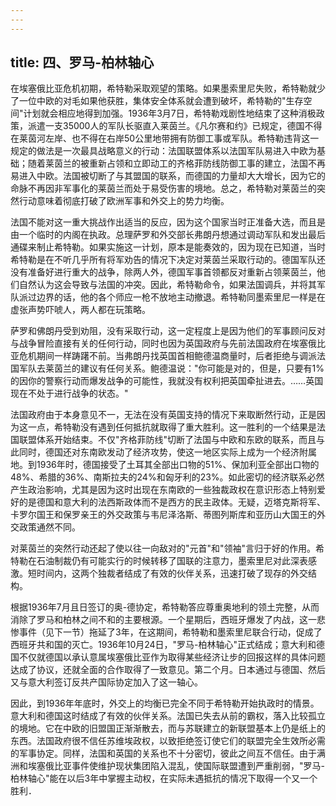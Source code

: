 ```yaml
---
---
---
```

title: 四、罗马-柏林轴心
---



在埃塞俄比亚危机初期，希特勒采取观望的策略。如果墨索里尼失败，希特勒就少了一位中欧的对毛如果他获胜，集体安全体系就会遭到破坏，希特勒的"生存空间"计划就会相应地得到加强。1936年3月7日，希特勒戏剧性地结束了这种消极政策，派遣一支35000人的军队长驱直入莱茵兰。《凡尔赛和约》已规定，德国不得在莱茵河左岸、也不得在右岸50公里地带拥有防御工事或军队。希特勒违背这一规定的做法是一次最具战略意义的行动：法国联盟体系以法国军队易进入中欧为基础；随着莱茵兰的被重新占领和立即动工的齐格菲防线防御工事的建立，法国不再易进入中欧。法国被切断了与其盟国的联系，而德国的力量却大大增长，因为它的命脉不再因非军事化的莱茵兰而处于易受伤害的境地。总之，希特勒对莱茵兰的突然行动意味着彻底打破了欧洲军事和外交上的势力均衡。

法国不能对这一重大挑战作出适当的反应，因为这个国家当时正准备大选，而且是由一个临时的内阁在执政。总理萨罗和外交部长弗朗丹想通过调动军队和发出最后通碟来制止希特勒。如果实施这一计划，原本是能奏效的，因为现在已知道，当时希特勒是在不听几乎所有将军劝告的情况下决定对莱茵兰采取行动的。德国军队还没有准备好进行重大的战争，除两人外，德国军事首领都反对重新占领莱茵兰，他们自然认为这会导致与法国的冲突。因此，希特勒命令，如果法国调兵，并将其军队派过边界的话，他的各个师应一枪不放地主动撤退。希特勒同墨索里尼一样是在虚张声势吓唬人，两人都在玩策略。

萨罗和佛朗丹受到劝阻，没有采取行动，这一定程度上是因为他们的军事顾问反对与战争冒险直接有关的任何行动，同时也因为英国政府与先前法国政府在埃塞俄比亚危机期间一样踌躇不前。当弗朗丹找英国首相鲍德温商量时，后者拒绝与调派法国军队去莱茵兰的建议有任何关系。鲍德温说："你可能是对的，但是，只要有1%的因你的警察行动而爆发战争的可能性，我就没有权利把英国牵扯进去。……英国现在不处于进行战争的状态。"

法国政府由于本身意见不一，无法在没有英国支持的情况下来取断然行动，正是因为这一点，希特勒没有遇到任何抵抗就取得了重大胜利。这一胜利的一个结果是法国联盟体系开始结束。不仅"齐格菲防线"切断了法国与中欧和东欧的联系，而且与此同时，德国还对东南欧发动了经济攻势，使这一地区实际上成为一个经济附属地。到1936年时，德国接受了土耳其全部出口物的51%、保加利亚全部出口物的48%、希腊的36%、南斯拉夫的24%和匈牙利的23%。如此密切的经济联系必然产生政治影响，尤其是因为这时出现在东南欧的一些独裁政权在意识形态上特别爱好的是德国和意大利的法西斯政体而不是西方的民主政体。无疑，迈塔克斯将军、卡罗尔国王和保罗亲王的外交政策与韦尼泽洛斯、蒂图列斯库和亚历山大国王的外交政策通然不同。

对莱茵兰的突然行动还起了使以往一向敌对的"元首"和"领袖"言归于好的作用。希特勒在石油制裁仍有可能实行的时候转移了国联的注意力，墨索里尼对此深表感激。短时间内，这两个独裁者结成了有效的伙伴关系，迅速打破了现存的外交结构。

根据1936年7月且日签订的奥-德协定，希特勒答应尊重奥地利的领土完整，从而消除了罗马和柏林之间不和的主要根源。一个星期后，西班牙爆发了内战，这一悲惨事件（见下一节）拖延了3年，在这期间，希特勒和墨索里尼联合行动，促成了西班牙共和国的灭亡。1936年10月24日，"罗马-柏林轴心"正式结成；意大利和德国不仅就德国以承认意属埃塞俄比亚作为取得某些经济让步的回报这样的具体问题达成了协议，还就全面的合作取得了一致意见。第二个月。日本通过与德国、然后又与意大利签订反共产国际协定加入了这一轴心。

因此，到1936年年底时，外交上的均衡已完全不同于希特勒开始执政时的情景。意大利和德国这时结成了有效的伙伴关系。法国已失去从前的霸权，落入比较孤立的境地。它在中欧的旧盟国正渐渐散去，而与苏联建立的新联盟基本上仍是纸上的东西。法国政府很不信任苏维埃政权，以致拒绝签订使它们的联盟完全生效所必需的军事协定。同样，法国和英国的关系也不十分密切，彼此之间互不信任。由于满洲和埃塞俄比亚事件使维护现状集团陷入混乱，使国际联盟遭到严重削弱，"罗马-柏林轴心"能在以后3年中掌握主动权，在实际未遇抵抗的情况下取得一个又一个胜利．